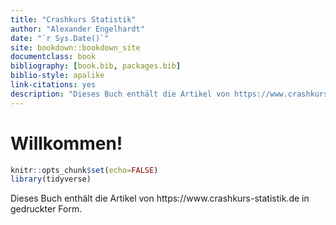 ```yaml
--- 
title: "Crashkurs Statistik"
author: "Alexander Engelhardt"
date: "`r Sys.Date()`"
site: bookdown::bookdown_site
documentclass: book
bibliography: [book.bib, packages.bib]
biblio-style: apalike
link-citations: yes
description: "Dieses Buch enthält die Artikel von https://www.crashkurs-statistik.de in gedruckter Form."
---
```


# Willkommen! {-}

```r
knitr::opts_chunk$set(echo=FALSE)
library(tidyverse)
```

Dieses Buch enthält die Artikel von https://www.crashkurs-statistik.de in gedruckter Form.

